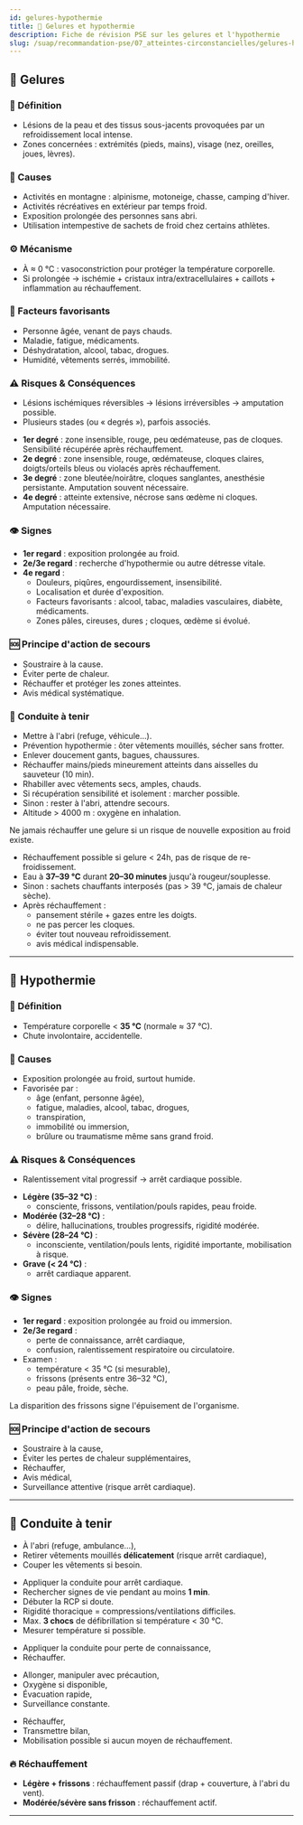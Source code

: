 ---
id: gelures-hypothermie
title: 🧊 Gelures et hypothermie
description: Fiche de révision PSE sur les gelures et l'hypothermie
slug: /suap/recommandation-pse/07_atteintes-circonstancielles/gelures-hypothermie
---


## 🧊 Gelures

### 🧠 Définition

- Lésions de la peau et des tissus sous-jacents provoquées par un refroidissement local intense.
- Zones concernées : extrémités (pieds, mains), visage (nez, oreilles, joues, lèvres).

### 📌 Causes

- Activités en montagne : alpinisme, motoneige, chasse, camping d'hiver.
- Activités récréatives en extérieur par temps froid.
- Exposition prolongée des personnes sans abri.
- Utilisation intempestive de sachets de froid chez certains athlètes.

### ⚙️ Mécanisme

- À ≈ 0 °C : vasoconstriction pour protéger la température corporelle.
- Si prolongée → ischémie + cristaux intra/extracellulaires + caillots + inflammation au réchauffement.

### 🧩 Facteurs favorisants

- Personne âgée, venant de pays chauds.
- Maladie, fatigue, médicaments.
- Déshydratation, alcool, tabac, drogues.
- Humidité, vêtements serrés, immobilité.

### ⚠️ Risques & Conséquences

- Lésions ischémiques réversibles → lésions irréversibles → amputation possible.
- Plusieurs stades (ou « degrés »), parfois associés.

<Tabs>
<TabItem value="degres" label="Degrés de gelures">

- **1er degré** : zone insensible, rouge, peu œdémateuse, pas de cloques. Sensibilité récupérée après réchauffement.
- **2e degré** : zone insensible, rouge, œdémateuse, cloques claires, doigts/orteils bleus ou violacés après réchauffement.
- **3e degré** : zone bleutée/noirâtre, cloques sanglantes, anesthésie persistante. Amputation souvent nécessaire.
- **4e degré** : atteinte extensive, nécrose sans œdème ni cloques. Amputation nécessaire.

</TabItem>
</Tabs>

### 👁️ Signes

- **1er regard** : exposition prolongée au froid.
- **2e/3e regard** : recherche d'hypothermie ou autre détresse vitale.
- **4e regard** :
  - Douleurs, piqûres, engourdissement, insensibilité.
  - Localisation et durée d'exposition.
  - Facteurs favorisants : alcool, tabac, maladies vasculaires, diabète, médicaments.
  - Zones pâles, cireuses, dures ; cloques, œdème si évolué.

### 🆘 Principe d'action de secours

- Soustraire à la cause.
- Éviter perte de chaleur.
- Réchauffer et protéger les zones atteintes.
- Avis médical systématique.

### 🛟 Conduite à tenir

- Mettre à l'abri (refuge, véhicule…).
- Prévention hypothermie : ôter vêtements mouillés, sécher sans frotter.
- Enlever doucement gants, bagues, chaussures.
- Réchauffer mains/pieds mineurement atteints dans aisselles du sauveteur (10 min).
- Rhabiller avec vêtements secs, amples, chauds.
- Si récupération sensibilité et isolement : marcher possible.
- Sinon : rester à l'abri, attendre secours.
- Altitude > 4000 m : oxygène en inhalation.

<Admonition type="warning">
Ne jamais réchauffer une gelure si un risque de nouvelle exposition au froid existe.
</Admonition>

<Tabs>
<TabItem value="rechauffement" label="Réchauffement en isolement">

- Réchauffement possible si gelure < 24h, pas de risque de re-froidissement.
- Eau à **37–39 °C** durant **20–30 minutes** jusqu'à rougeur/souplesse.
- Sinon : sachets chauffants interposés (pas > 39 °C, jamais de chaleur sèche).
- Après réchauffement :
  - pansement stérile + gazes entre les doigts.
  - ne pas percer les cloques.
  - éviter tout nouveau refroidissement.
  - avis médical indispensable.

</TabItem>
</Tabs>

---

## 🧊 Hypothermie

### 🧠 Définition

- Température corporelle < **35 °C** (normale ≈ 37 °C).
- Chute involontaire, accidentelle.

### 📌 Causes

- Exposition prolongée au froid, surtout humide.
- Favorisée par :
  - âge (enfant, personne âgée),
  - fatigue, maladies, alcool, tabac, drogues,
  - transpiration,
  - immobilité ou immersion,
  - brûlure ou traumatisme même sans grand froid.

### ⚠️ Risques & Conséquences

- Ralentissement vital progressif → arrêt cardiaque possible.

<Tabs>
<TabItem value="types" label="Types d'hypothermie">

- **Légère (35–32 °C)** :
  - consciente, frissons, ventilation/pouls rapides, peau froide.
- **Modérée (32–28 °C)** :
  - délire, hallucinations, troubles progressifs, rigidité modérée.
- **Sévère (28–24 °C)** :
  - inconsciente, ventilation/pouls lents, rigidité importante, mobilisation à risque.
- **Grave (< 24 °C)** :
  - arrêt cardiaque apparent.

</TabItem>
</Tabs>

### 👁️ Signes

- **1er regard** : exposition prolongée au froid ou immersion.
- **2e/3e regard** :
  - perte de connaissance, arrêt cardiaque,
  - confusion, ralentissement respiratoire ou circulatoire.
- Examen :
  - température < 35 °C (si mesurable),
  - frissons (présents entre 36–32 °C),
  - peau pâle, froide, sèche.

<Admonition type="note">
La disparition des frissons signe l'épuisement de l'organisme.
</Admonition>

### 🆘 Principe d'action de secours

- Soustraire à la cause,
- Éviter les pertes de chaleur supplémentaires,
- Réchauffer,
- Avis médical,
- Surveillance attentive (risque arrêt cardiaque).

---

## 🛟 Conduite à tenir

- À l'abri (refuge, ambulance…),
- Retirer vêtements mouillés **délicatement** (risque arrêt cardiaque),
- Couper les vêtements si besoin.

<Tabs>
<TabItem value="arret" label="Victime en arrêt cardiaque">

- Appliquer la conduite pour arrêt cardiaque.
- Rechercher signes de vie pendant au moins **1 min**.
- Débuter la RCP si doute.
- Rigidité thoracique = compressions/ventilations difficiles.
- Max. **3 chocs** de défibrillation si température < 30 °C.
- Mesurer température si possible.

</TabItem>
<TabItem value="inconsciente" label="Victime inconsciente et respiration lente">

- Appliquer la conduite pour perte de connaissance,
- Réchauffer.

</TabItem>
<TabItem value="moderée" label="Hypothermie modérée ou sévère">

- Allonger, manipuler avec précaution,
- Oxygène si disponible,
- Évacuation rapide,
- Surveillance constante.

</TabItem>
<TabItem value="legere" label="Hypothermie légère">

- Réchauffer,
- Transmettre bilan,
- Mobilisation possible si aucun moyen de réchauffement.

</TabItem>
</Tabs>

### 🔥 Réchauffement

- **Légère + frissons** : réchauffement passif (drap + couverture, à l'abri du vent).
- **Modérée/sévère sans frisson** : réchauffement actif.

---
